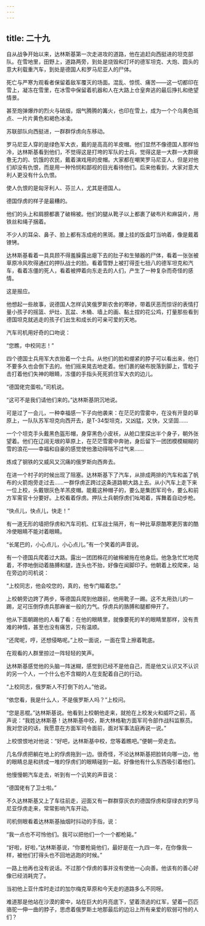 ```yaml
---
---
---
```

title: 二十九
---



自从战争开始以来，达林斯基第一次走进攻的道路，他在追赶向西挺进的坦克部队。在雪地里，田野上，道路两旁，到处是烧毁和打坏的德军坦克、大炮、圆头的意大利载重汽车，到处是德国人和罗马尼亚人的尸体。

死亡与严寒为观看者保留着敌军覆灭的场面。混乱、惊慌、痛苦——这一切都印在雪上，凝冻在雪里，在冰雪中保留着机器和人在大路上仓皇奔逃的最后挣扎和绝望情景。

甚至炮弹爆炸的烈火与硝烟，烟气腾腾的篝火，也印在雪上，成为一个个乌黄色斑点、一片片黄色和褐色冰凌。

苏联部队向西挺进，一群群俘虏向东移动。

罗马尼亚人穿的是绿色军大衣，戴的是高高的羊皮帽。他们显然不像德国人那样怕冷，达林斯基看到他们，不觉得这是打垮的军队的士兵，觉得这是一大群一大群疲惫无力的、饥饿的农民，戴着演戏用的皮帽。大家都在嘲笑罗马尼亚人，但是对他们却没有仇恨，而是用一种怜悯和鄙视的目光看待他们。后来他看到，大家对意大利人更没有什么仇恨。

使人仇恨的是匈牙利人、芬兰人，尤其是德国人。

德国俘虏的样子是最糟的。

他们的头上和肩膀都裹了破棉被。他们的腿从靴子以上都裹了破布片和麻袋片，用铁丝和绳子捆着。

不少人的耳朵、鼻子、脸上都有冻成疮的黑斑。腰上挂的饭盒叮当响着，像是戴着镣铐。

达林斯基看着一具具顾不得羞臊露出瘪下去的肚子和生殖器的尸体，看着一张张被草原冷风吹得通红的押队战士的脸。看着雪野上被打得歪七扭八的德军坦克和汽车，看着冻僵的死人，看着被押着向东走去的人们，产生了一种复杂而奇怪的感情。

这是报应。

他想起一些故事，说德国人怎样讥笑俄罗斯农舍的寒碜，带着厌恶而惊讶的表情打量小孩子的摇篮、炉灶、瓦盆、木桶、墙上的画、黏土捏的花公鸡，打量那些看到德国坦克就逃走的孩子们出生和成长的可亲可爱的天地。

汽车司机用好奇的口吻说：

“您瞧，中校同志！”

四个德国士兵用军大衣抬着一个士兵。从他们的脸和绷紧的脖子可以看出来，他们不要多久也会倒下去的。他们摇来晃去地走着。他们裹的破布脱落到脚上，雪粒子击打着他们失神的眼睛，冻僵的手指头死死抓住军大衣的边儿。

“德国佬完蛋啦。”司机说。

“这可不是我们请他们来的。”达林斯基阴沉地说。

可是过了一会儿，一种幸福感一下子向他袭来：在茫茫的雪雾中，在没有开垦的草原上，一队队苏军坦克向西开去，是T-34型坦克，又凶猛，又快，又坚固……

一个个坦克手头戴黑色盔形帽，身穿黑色小皮袄，从舱口里探出半个身子，朝外张望着。他们在辽阔无垠的草原上，在茫茫雪雾中奔驰，身后留下一团团模模糊糊的雪的浪花——幸福和自豪的感觉使他激动得喘不过气来……

炼成了钢铁的又威风又沉痛的俄罗斯向西奔去。

在进一个村子的时候出现了阻塞。达林斯基下了汽车，从排成两排的汽车和盖了帆布的火箭炮旁走过去……一群俘虏正跨过这条道路朝大路上去。从小汽车上走下来一位上校，头戴银灰色羊羔皮帽。能戴这种帽子的，要么是集团军司令，要么和前方军需官十分要好。上校看着俘虏。押队士兵朝俘虏们吆喝着，挥舞着自动步枪。

“快点儿，快点儿，快走！”

有一道无形的墙把俘虏和汽车司机、红军战士隔开，有一种比草原酷寒更厉害的酷冷使眼睛不能对着眼睛。

“长尾巴的，小心点儿，小心点儿。”有一个笑着的声音说。

有一个德国兵爬着过大路。露出一团团棉花的破棉被拖在他身后。他急急忙忙地爬着，不停地倒动着胳膊和腿，连头也不抬，好像在闻脚印子。他朝着上校爬来，站在旁边的司机说：

“上校同志，他会咬您的，真的，他专门瞄着您。”

上校朝旁边跨了两步，等德国兵爬到他跟前，他用靴子一踢。这不太用劲儿的一踢，足可压倒俘虏兵那麻雀一般的力气。俘虏兵的胳膊和腿都伸开了。

他从下面朝踢他的人看了看：在他的眼睛里，就像要死的羊的眼睛里那样，没有责难的神情，甚至也没有痛苦，只有温顺。

“还爬呢，哼，还想侵略呢。”上校一面说，一面在雪上擦着靴底。

在观看的人群里掠过一阵轻轻的笑声。

达林斯基感觉他的头脑一阵迷糊，感觉到已经不是他自己，而是他又认识又不认识的另一个人，一个什么也不含糊的人在支配着自己的行动。

“上校同志，俄罗斯人不打倒下的人。”他说。

“依您看，我是什么人，不是俄罗斯人吗？”上校问。

“您是恶棍。”达林斯基说。他看到上校朝他走来，就抢在上校发火和威吓之前，高声说：“我姓达林斯基！达林斯基中校，斯大林格勒方面军司令部作战科监察员。我对您说的话，我愿意在方面军司令面前，面对军事法庭再说一说。”

上校恨恨地对他说：“好吧，达林斯基中校，您等着瞧吧。”便朝一旁走去。

几名俘虏把躺在地上的俘虏拖到一边。很奇怪，不论达林斯基把脸转向哪一边，他的眼睛总是和挤成一堆的俘虏们的眼睛碰到一起。好像他有什么东西吸引着他们。

他慢慢朝汽车走去，听到有一个讥笑的声音说：

“德国佬有了卫士啦。”

不久达林斯基又上了车往前走，迎面又有一群群穿灰衣的德国俘虏和穿绿衣的罗马尼亚俘虏走来，常常影响汽车开动。

司机侧眼看着达林斯基抽烟时抖动的手指，说：

“我一点也不可怜他们。我可以把他们一个一个都枪毙。”

“好啦，好啦，”达林斯基说，“你要枪毙他们，最好是在一九四一年，在你像我一样，被他们打得头也不回地逃跑的时候。”

一路上他再也没有说话。不过那个俘虏的事并没有使他一心向善。他该有的善心好像已经消耗完了。

当初他上亚什库时走过的加尔梅克草原和今天走的道路多么不同呀。

难道那是他站在沙漠的雾中，站在巨大的月亮底下，望着溃逃的红军，望着一匹匹骆驼一伸一曲的脖子，思虑着俄罗斯土地那最后的边沿上所有亲爱的软弱可怜的人们？